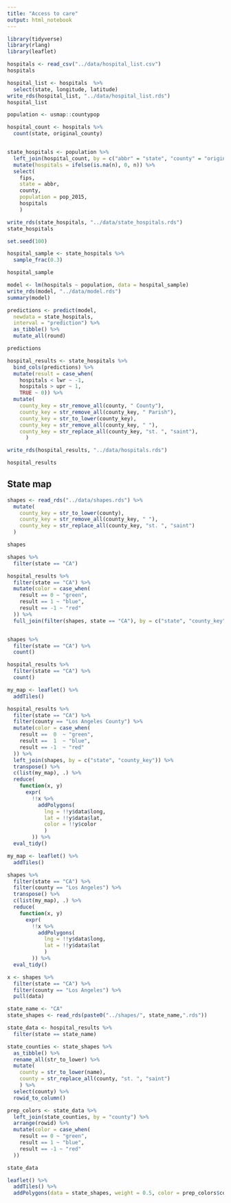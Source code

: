 ```yaml
---
title: "Access to care"
output: html_notebook
---
```


```r
library(tidyverse)
library(rlang)
library(leaflet)
```

```r
hospitals <- read_csv("../data/hospital_list.csv")
hospitals
```

```r
hospital_list <- hospitals  %>%
  select(state, longitude, latitude)
write_rds(hospital_list, "../data/hospital_list.rds")
hospital_list
```

```r
population <- usmap::countypop

hospital_count <- hospitals %>%
  count(state, original_county) 


state_hospitals <- population %>%
  left_join(hospital_count, by = c("abbr" = "state", "county" = "original_county")) %>%
  mutate(hospitals = ifelse(is.na(n), 0, n)) %>%
  select(
    fips, 
    state = abbr, 
    county, 
    population = pop_2015,
    hospitals
    )

write_rds(state_hospitals, "../data/state_hospitals.rds")
state_hospitals

```




```r
set.seed(100)

hospital_sample <- state_hospitals %>%
  sample_frac(0.3)

hospital_sample
```

```r
model <- lm(hospitals ~ population, data = hospital_sample)
write_rds(model, "../data/model.rds")
summary(model)
```

```r
predictions <- predict(model, 
  newdata = state_hospitals, 
  interval = "prediction") %>%
  as_tibble() %>%
  mutate_all(round)

predictions
```

```r
hospital_results <- state_hospitals %>%
  bind_cols(predictions) %>%
  mutate(result = case_when(
    hospitals < lwr ~ -1,
    hospitals > upr ~ 1,
    TRUE ~ 0)) %>%
  mutate(
    county_key = str_remove_all(county, " County"),
    county_key = str_remove_all(county_key, " Parish"),
    county_key = str_to_lower(county_key),
    county_key = str_remove_all(county_key, " "),
    county_key = str_replace_all(county_key, "st. ", "saint"),
      )  

write_rds(hospital_results, "../data/hospitals.rds")

hospital_results
```

## State map

```r
shapes <- read_rds("../data/shapes.rds") %>%
  mutate(
    county_key = str_to_lower(county),
    county_key = str_remove_all(county_key, " "),
    county_key = str_replace_all(county_key, "st. ", "saint")
  ) 

shapes
```

```r
shapes %>%
  filter(state == "CA")
```


```r

hospital_results %>%
  filter(state == "CA") %>% 
  mutate(color = case_when(
    result == 0 ~ "green",
    result == 1 ~ "blue",
    result == -1 ~ "red"
  )) %>%
  full_join(filter(shapes, state == "CA"), by = c("state", "county_key")) 


shapes %>%
  filter(state == "CA") %>%
  count()

hospital_results %>%
  filter(state == "CA") %>%
  count()

```
```r

my_map <- leaflet() %>%
  addTiles()

hospital_results %>%
  filter(state == "CA") %>%
  filter(county == "Los Angeles County") %>%
  mutate(color = case_when(
    result ==  0  ~ "green",
    result ==  1  ~ "blue",
    result == -1  ~ "red"
  )) %>%
  left_join(shapes, by = c("state", "county_key")) %>%
  transpose() %>%
  c(list(my_map), .) %>%
  reduce(
    function(x, y)
      expr(
        !!x %>%
          addPolygons(
            lng = !!y$data$long, 
            lat = !!y$data$lat,
            color = !!y$color
            )
        )) %>%
  eval_tidy()

```

```r

my_map <- leaflet() %>%
  addTiles()

shapes %>%
  filter(state == "CA") %>%
  filter(county == "Los Angeles") %>%
  transpose() %>%
  c(list(my_map), .) %>%
  reduce(
    function(x, y)
      expr(
        !!x %>%
          addPolygons(
            lng = !!y$data$long, 
            lat = !!y$data$lat
            )
        )) %>%
  eval_tidy()

x <- shapes %>%
  filter(state == "CA") %>%
  filter(county == "Los Angeles") %>%
  pull(data)

```

```r
state_name <- "CA"
state_shapes <- read_rds(paste0("../shapes/", state_name,".rds"))

state_data <- hospital_results %>%
  filter(state == state_name)

state_counties <- state_shapes %>%
  as_tibble() %>%
  rename_all(str_to_lower) %>%
  mutate(
    county = str_to_lower(name),
    county = str_replace_all(county, "st. ", "saint")
    ) %>%
  select(county) %>%
  rowid_to_column()

prep_colors <- state_data %>%
  left_join(state_counties, by = "county") %>%
  arrange(rowid) %>%
  mutate(color = case_when(
    result == 0 ~ "green",
    result == 1 ~ "blue",
    result == -1 ~ "red"
  ))

state_data

leaflet() %>%
  addTiles() %>%
  addPolygons(data = state_shapes, weight = 0.5, color = prep_colors$color)
```












































